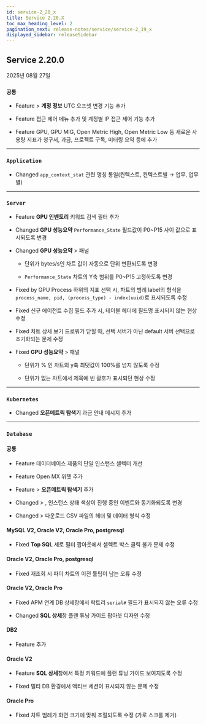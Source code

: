 ```yaml
---
id: service-2_20_x
title: Service 2.20.X
toc_max_heading_level: 2
pagination_next: release-notes/service/service-2_19_x
displayed_sidebar: releaseSidebar
---
```


## Service 2.20.0

2025년 08월 27일

<div class='indentTab'>

### `공통`

- <Status priority='1'>Feature</Status> <Cmdname sid="MNU07360" className="uitext" /> &gt; **계정 정보** UTC 오프셋 변경 기능 추가

- <Status priority='1'>Feature</Status> <Cmdname sid="MNU07360" className="uitext" /> 접근 제어 메뉴 추가 및 계정별 IP 접근 제어 기능 추가

- <Status priority='1'>Feature</Status> <Cmdname sid="MNU07360" className="uitext" /> GPU, GPU MIG, Open Metric High, Open Metric Low 등 새로운 사용량 지표가 청구서, 과금, 프로젝트 구독, 미터링 요약 등에 추가

---

### `Application`

- <Status priority='1'>Changed</Status> `app_context_stat` 관련 명칭 통일(컨텍스트, 컨텍스트별 → 업무, 업무별)

---

### `Server`

- <Status priority='1'>Feature</Status> **GPU 인벤토리** 키워드 검색 필터 추가

- <Status priority='1'>Changed</Status> **GPU 성능요약** `Performance_State` 필드값이 P0~P15 사이 값으로 표시되도록 변경

- <Status priority='1'>Changed</Status> **GPU 성능요약** &gt; <Cmdname sid="compare" className="uitext" /> 패널 

    - 단위가 bytes/s인 차트 값이 자동으로 단위 변환되도록 변경

    - `Performance_State` 차트의 Y축 범위를 P0~P15 고정하도록 변경

- <Status priority='0'>Fixed</Status> <Cmdname sid="side_serverMetricsExplorer" className="uitext" /> by GPU Process 하위의 지표 선택 시, 차트의 범례 label의 형식을 `process_name, pid, (process_type) - index(uuid)`로 표시되도록 수정

- <Status priority='0'>Fixed</Status> <Cmdname sid="side_serverInventory" className="uitext" /> 신규 에이전트 수집 필드 추가 시, 테이블 헤더에 필드명 표시되지 않는 현상 수정

- <Status priority='0'>Fixed</Status> <Cmdname sid="side_serverDetail" className="uitext" /> 차트 상세 보기 드로워가 닫힐 때, 선택 서버가 아닌 default 서버 선택으로 초기화되는 문제 수정

- <Status priority='0'>Fixed</Status> **GPU 성능요약** &gt; <Cmdname sid="compare" className="uitext" /> 패널 

    - 단위가 % 인 차트의 y축 최댓값이 100%를 넘지 않도록 수정

    - 단위가 없는 차트에서 제목에 빈 괄호가 표시되던 현상 수정

---

### `Kubernetes`

- <Status priority='1'>Changed</Status> **오픈메트릭 탐색기** 과금 안내 메시지 추가

---

### `Database`

#### 공통

- <Status priority='1'>Feature</Status> 데이터베이스 제품의 단일 인스턴스 셀렉터 개선

- <Status priority='1'>Feature</Status> <Cmdname sid="side_flexboard" className="uitext" /> Open MX 위젯 추가

- <Status priority='1'>Feature</Status> <Cmdname sid="side_lab" className="uitext" /> &gt; **오픈메트릭 탐색기** 추가

- <Status priority='1'>Changed</Status> <Cmdname sid="side_dashboard" className="uitext" /> &gt; <Cmdname sid="side_instanceList" className="uitext" />, <Cmdname sid="side_dbMonitoring" className="uitext" />  인스턴스 상태 색상이 진행 중인 이벤트와 동기화되도록 변경

- <Status priority='1'>Changed</Status> <Cmdname sid="side_management" className="uitext" /> &gt; <Cmdname sid="side_dbAgents" className="uitext" /> 다운로드 CSV 파일의 헤더 및 데이터 형식 수정


#### MySQL V2, Oracle V2, Oracle Pro, postgresql

- <Status priority='0'>Fixed</Status> **Top SQL** 세로 필터 팝아웃에서 셀렉트 박스 클릭 불가 문제 수정

#### Oracle V2, Oracle Pro, postgresql

- <Status priority='0'>Fixed</Status> <Cmdname sid="side_dbWaitAnalysis" className="uitext" /> 재조회 시 파이 차트의 이전 툴팁이 남는 오류 수정

#### Oracle V2, Oracle Pro

- <Status priority='0'>Fixed</Status> APM 연계 DB 상세창에서 락트리 `serial#` 필드가 표시되지 않는 오류 수정

- <Status priority='1'>Changed</Status> **SQL 상세**창 플랜 튜닝 가이드 팝아웃 디자인 수정

#### DB2 

- <Status priority='1'>Feature</Status> <Cmdname sid="side_dbScriptManager" className="uitext" /> 추가

#### Oracle V2

- <Status priority='1'>Feature</Status> **SQL 상세**창에서 특정 키워드에 플랜 튜닝 가이드 보여지도록 수정

- <Status priority='0'>Fixed</Status> 멀티 DB 환경에서 액티브 세션이 표시되지 않는 문제 수정

#### Oracle Pro

- <Status priority='0'>Fixed</Status> <Cmdname sid="side_dbWaitAnalysis" className="uitext" /> 차트 범례가 화면 크기에 맞춰 조절되도록 수정 (가로 스크롤 제거)

</div> 
